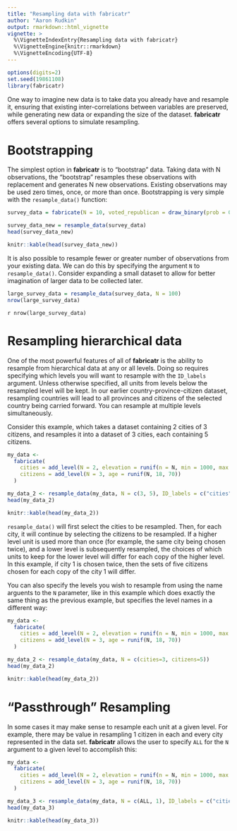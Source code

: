 ```yaml
---
title: "Resampling data with fabricatr"
author: "Aaron Rudkin"
output: rmarkdown::html_vignette
vignette: >
  %\VignetteIndexEntry{Resampling data with fabricatr}
  %\VignetteEngine{knitr::rmarkdown}
  %\VignetteEncoding{UTF-8}
---
```


```r
options(digits=2)
set.seed(19861108)
library(fabricatr)
```

One way to imagine new data is to take data you already have and resample it, ensuring that existing inter-correlations between variables are preserved, while generating new data or expanding the size of the dataset. **fabricatr** offers several options to simulate resampling.

# Bootstrapping

The simplest option in **fabricatr** is to "bootstrap" data. Taking data with N observations, the "bootstrap" resamples these observations with replacement and generates N new observations. Existing observations may be used zero times, once, or more than once. Bootstrapping is very simple with the `resample_data()` function:

```r
survey_data = fabricate(N = 10, voted_republican = draw_binary(prob = 0.5, N = N))

survey_data_new = resample_data(survey_data)
head(survey_data_new)
```
```r
knitr::kable(head(survey_data_new))
```

It is also possible to resample fewer or greater number of observations from your existing data. We can do this by specifying the argument `N` to `resample_data()`. Consider expanding a small dataset to allow for better imagination of larger data to be collected later.

```r
large_survey_data = resample_data(survey_data, N = 100)
nrow(large_survey_data)
```
`r nrow(large_survey_data)`

# Resampling hierarchical data

One of the most powerful features of all of **fabricatr** is the ability to resample from hierarchical data at any or all levels. Doing so requires specifying which levels you will want to resample with the `ID_labels` argument. Unless otherwise specified, all units from levels below the resampled level will be kept. In our earlier country-province-citizen dataset, resampling countries will lead to all provinces and citizens of the selected country being carried forward. You can resample at multiple levels simultaneously.

Consider this example, which takes a dataset containing 2 cities of 3 citizens, and resamples it into a dataset of 3 cities, each containing 5 citizens.

```r
my_data <-
  fabricate(
    cities = add_level(N = 2, elevation = runif(n = N, min = 1000, max = 2000)),
    citizens = add_level(N = 3, age = runif(N, 18, 70))
  )

my_data_2 <- resample_data(my_data, N = c(3, 5), ID_labels = c("cities", "citizens"))
head(my_data_2)
```
```r
knitr::kable(head(my_data_2))
```

`resample_data()` will first select the cities to be resampled. Then, for each city, it will continue by selecting the citizens to be resampled. If a higher level unit is used more than once (for example, the same city being chosen twice), and a lower level is subsequently resampled, the choices of which units to keep for the lower level will differ for each copy of the higher level. In this example, if city 1 is chosen twice, then the sets of five citizens chosen for each copy of the city 1 will differ.

You can also specify the levels you wish to resample from using the name arguents to the `N` parameter, like in this example which does exactly the same thing as the previous example, but specifies the level names in a different way:

```r
my_data <-
  fabricate(
    cities = add_level(N = 2, elevation = runif(n = N, min = 1000, max = 2000)),
    citizens = add_level(N = 3, age = runif(N, 18, 70))
  )

my_data_2 <- resample_data(my_data, N = c(cities=3, citizens=5))
head(my_data_2)
```
```r
knitr::kable(head(my_data_2))
```

# "Passthrough" Resampling

In some cases it may make sense to resample each unit at a given level. For example, there may be value in resampling 1 citizen in each and every city represented in the data set. **fabricatr** allows the user to specify `ALL` for the `N` argument to a given level to accomplish this:

```r
my_data <-
  fabricate(
    cities = add_level(N = 2, elevation = runif(n = N, min = 1000, max = 2000)),
    citizens = add_level(N = 3, age = runif(N, 18, 70))
  )

my_data_3 <- resample_data(my_data, N = c(ALL, 1), ID_labels = c("cities", "citizens"))
head(my_data_3)
```
```r
knitr::kable(head(my_data_3))
```
